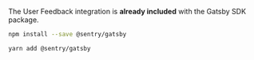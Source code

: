 The User Feedback integration is **already included** with the Gatsby SDK package.

```bash {tabTitle: npm}
npm install --save @sentry/gatsby
```

```bash {tabTitle: Yarn}
yarn add @sentry/gatsby
```
